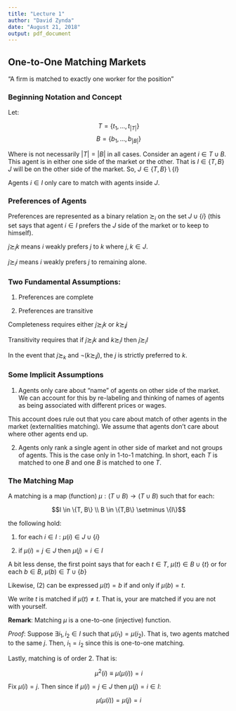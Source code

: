 ---
title: "Lecture 1"
author: "David Zynda"
date: "August 21, 2018"
output: pdf_document
---

## One-to-One Matching Markets

"A firm is matched to exactly one worker for the position"

### Beginning Notation and Concept

Let:

$$T = \{t_1, ..., t_{|T|}\}$$
$$B = \{b_1, ..., b_{|B|}\}$$

Where is not necessarily $|T| = |B|$ in all cases. Consider an agent $i \in T \cup B$.  This agent is in either one side of the market or the other. That is $I \in \{T, B\}$ $J$ will be on the other side of the market. So, $J \in \{T, B\} \setminus \{I\}$

Agents $i \in I$ only care to match with agents inside $J$. 

### Preferences of Agents

Preferences are represented as a binary relation $\succsim_i$ on the set $J \cup \{i\}$ (this set says that agent $i \in I$ prefers the $J$ side of the market or to keep to himself). 

$j \succsim_i k$ means $i$ weakly prefers $j$ to $k$ where $j, k \in J$. 

$j \succsim_i i$ means $i$ weakly prefers $j$ to remaining alone. 



### Two Fundamental Assumptions:

(1) Preferences are complete

(2) Preferences are transitive


Completeness requires either $j \succsim_i k$ or $k \succsim_i j$

Transitivity requires that if $j \succsim_i k$ and $k \succsim_i l$ then $j \succsim_i l$


In the event that $j \succsim_ k$ and $\lnot (k \succsim_i j)$, the $j$ is strictly preferred to $k$.



### Some Implicit Assumptions

(1) Agents only care about "name" of agents on other side of the market. We can account for this by re-labeling and thinking of names of agents as being associated with different prices or wages. 

This account does rule out that you care about match of other agents in the market (externalities matching). We assume that agents don't care about where other agents end up. 

(2) Agents only rank a single agent in other side of market and not groups of agents. This is the case only in 1-to-1 matching. In short, each $T$ is matched to one $B$ and one $B$ is matched to one $T$. 


### The Matching Map


A matching is a map (function) $\mu : (T \cup B) \rightarrow (T \cup B)$ such that for each:


$$I \in \{T, B\} \\ B \in \{T,B\} \setminus \{I\}$$

the following hold:

1.  for each $i \in I: \mu(i) \in J \cup \{i\}$

2.  if $\mu(i) = j \in J$ then $\mu(j) = i \in I$


A bit less dense, the first point says that for each $t \in T$, $\mu(t) \in B \cup \{t\}$ or for each $b \in B$, $\mu(b) \in T \cup \{b\}$


Likewise, (2) can be expressed  $\mu(t) = b$ if and only if $\mu(b) = t$. 


We write $t$ is matched if $\mu(t) \ne t$. That is, your are matched if you are not with yourself. 

__Remark__: Matching $\mu$ is a one-to-one (injective) function. 

_Proof_: Suppose $\exists i_1, i_2 \in I$ such that $\mu(i_1) = \mu(i_2)$. That is, two agents matched to the same $j$. Then, $i_1 = i_2$ since this is one-to-one matching. 



Lastly, matching is of order 2. That is:

$$\mu^2(i) \equiv \mu(\mu(i)) = i$$

Fix $\mu(i) = j$. Then since if $\mu(i) = j \in J$ then $\mu(j) = i \in I$:

$$\mu(\mu(i)) = \mu(j) = i$$